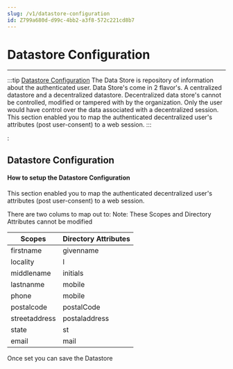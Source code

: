 ```yaml
---
slug: /v1/datastore-configuration
id: Z799a680d-d99c-4bb2-a3f8-572c221cd8b7
---
```

# Datastore Configuration

* * *
:::tip [Datastore Configuration](#DatastoreConfiguration)
The Data Store is repository of information about the authenticated user. Data Store's come in 2 flavor's. A centralized datastore and a decentralized datastore. Decentralized data store's cannot be controlled, modified or tampered with by the organization. Only the user would have control over the data associated with a decentralized session. This section enabled you to map the authenticated decentralized user's attributes (post user-consent) to a web session.
:::

:



## <a name = "DatastoreConfiguration"></a>Datastore Configuration
#### How to setup the Datastore Configuration
This section enabled you to map the authenticated decentralized user's attributes (post user-consent) to a web session. 

There are two colums to map out to:
Note: These Scopes and Directory Attributes cannot be modified 


| Scopes |Directory Attributes |
| --- | --- |
| firstname | givenname |
| locality | l |
| middlename | initials |
| lastnanme | mobile |
| phone | mobile |
| postalcode | postalCode |
| streetaddress | postaladdress |
| state | st |
| email | mail |




Once set you can save the Datastore




